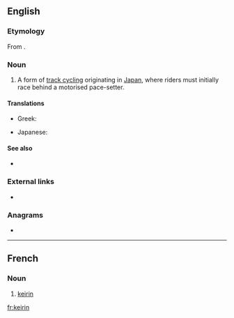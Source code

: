 ==English==

===Etymology===
From {{etyl|ja|en}} {{m|ja|競輪||racing wheels}}.

===Noun===
{{en-noun|~}}

# {{lb|en|cycling}} A form of [[track cycling]] originating in [[Japan]], where riders must initially race behind a motorised pace-setter.

====Translations====
{{trans-top|form of track cycling}}
* Greek: {{t|el|κέιριν|n}}
{{trans-mid}}
* Japanese: {{t+|ja|競輪|tr=keirin}}
{{trans-bottom}}

====See also====
* {{l|en|derny}}

===External links===
* {{pedialite}}

===Anagrams===
* {{l|en|inkier}}

----

==French==

===Noun===
{{fr-noun|m}}
# {{lb|fr|cycling}} [[#English|keirin]]

[[fr:keirin]]